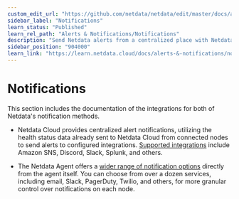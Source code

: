 ```yaml
---
custom_edit_url: "https://github.com/netdata/netdata/edit/master/docs/alerts-and-notifications/notifications/README.md"
sidebar_label: "Notifications"
learn_status: "Published"
learn_rel_path: "Alerts & Notifications/Notifications"
description: "Send Netdata alerts from a centralized place with Netdata Cloud, or configure nodes individually, to enable incident response and faster resolution."
sidebar_position: "904000"
learn_link: "https://learn.netdata.cloud/docs/alerts-&-notifications/notifications/notifications"
---
```


# Notifications

This section includes the documentation of the integrations for both of Netdata's notification methods.

- Netdata Cloud provides centralized alert notifications, utilizing the health status data already sent to Netdata Cloud from connected nodes to send alerts to configured integrations. [Supported integrations](/docs/alerts-&-notifications/notifications/centralized-cloud-notifications) include Amazon SNS, Discord, Slack, Splunk, and others.

- The Netdata Agent offers a [wider range of notification options](/docs/alerts-&-notifications/notifications/agent-dispatched-notifications) directly from the agent itself. You can choose from over a dozen services, including email, Slack, PagerDuty, Twilio, and others, for more granular control over notifications on each node.
